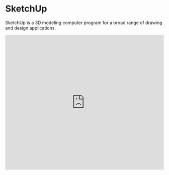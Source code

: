 
# SketchUp

SketchUp is a 3D modeling computer program for a broad range of drawing and design applications.

<Bleed>
  <iframe
    width="100%"
    height="430"
    src="https://www.youtube.com/embed/B8_oo0wxKB8"
    frameborder="0"
    allow="accelerometer; autoplay; clipboard-write; encrypted-media; gyroscope; picture-in-picture"
    allowfullscreen
  />
</Bleed>


<Callout type="warning" emoji="⚠️">
  SketchUp runs best of a device with a mouse and keyboard, and within a modern browser such as Firefox or Chrome. Full system requirements are available below.
</Callout>

For anything spatial or architectural, where exact measurements are needed to create your model, SketchUp is a great tool to use.

***

**Supported filetypes** - STL (best for 3D printing), DAE ,SKP, DWG, DXF, JPG + PNG (for textures and images)

**Minimum system requirements** - At least 4GB of RAM. At least 700 MB of available hard-disk space. Intel HD or similar graphics card with at least 512 MB video memory

***

[Open SketchUp](https://sketchup.com/products/sketchup-for-schools)